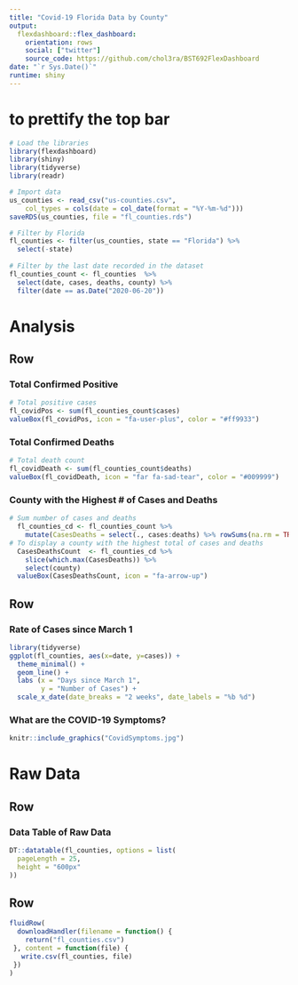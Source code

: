 ```yaml
---
title: "Covid-19 Florida Data by County"
output: 
  flexdashboard::flex_dashboard:
    orientation: rows
    social: ["twitter"]
    source_code: https://github.com/chol3ra/BST692FlexDashboard
date: "`r Sys.Date()`"
runtime: shiny
---
```


# to prettify the top bar
<style>
.navbar {
  background-color: #15dcb2ff;
  border-color: #15dcb2ff
}

.navbar-inverse .navbar-nav > li > a:hover,
.navbar-inverse .navbar-nav > li > a:focus {
    background-color: #c35dca;
    color: white;
}
.navbar-inverse .navbar-nav > .active > a,
.navbar-inverse .navbar-nav > .active > a:hover,
.navbar-inverse .navbar-nav > .active > a:focus {
  color: white;
  background-color: #c35dca;
}
.navbar-inverse .navbar-toggle:hover,
.navbar-inverse .navbar-toggle:focus {
  background-color: #c35dca;
}
.navbar-inverse .navbar-collapse,
.navbar-inverse .navbar-form {
  border-color: #c35dca;
}
</style>

```r

# Load the libraries
library(flexdashboard)
library(shiny)
library(tidyverse)
library(readr)

# Import data
us_counties <- read_csv("us-counties.csv", 
    col_types = cols(date = col_date(format = "%Y-%m-%d")))
saveRDS(us_counties, file = "fl_counties.rds")

# Filter by Florida
fl_counties <- filter(us_counties, state == "Florida") %>% 
  select(-state)
   
# Filter by the last date recorded in the dataset
fl_counties_count <- fl_counties  %>% 
  select(date, cases, deaths, county) %>%
  filter(date == as.Date("2020-06-20")) 

```

Analysis
=====================================   

Row
-------------------------------------

### Total Confirmed Positive

```r

# Total positive cases
fl_covidPos <- sum(fl_counties_count$cases)
valueBox(fl_covidPos, icon = "fa-user-plus", color = "#ff9933")
```

### Total Confirmed Deaths

```r

# Total death count
fl_covidDeath <- sum(fl_counties_count$deaths)
valueBox(fl_covidDeath, icon = "far fa-sad-tear", color = "#009999")
```

### County with the Highest # of Cases and Deaths

```r

# Sum number of cases and deaths
  fl_counties_cd <- fl_counties_count %>% 
    mutate(CasesDeaths = select(., cases:deaths) %>% rowSums(na.rm = TRUE))
# To display a county with the highest total of cases and deaths
  CasesDeathsCount  <- fl_counties_cd %>% 
    slice(which.max(CasesDeaths)) %>%
    select(county)
  valueBox(CasesDeathsCount, icon = "fa-arrow-up")
```

Row
-------------------------------------

### Rate of Cases since March 1

```r

library(tidyverse)
ggplot(fl_counties, aes(x=date, y=cases)) +
  theme_minimal() +
  geom_line() + 
  labs (x = "Days since March 1",
        y = "Number of Cases") +
  scale_x_date(date_breaks = "2 weeks", date_labels = "%b %d")
```

### What are the COVID-19 Symptoms?

```r
knitr::include_graphics("CovidSymptoms.jpg")
```  


Raw Data
=====================================   

Row
-------------------------------------

### Data Table of Raw Data

```r

DT::datatable(fl_counties, options = list(
  pageLength = 25, 
  height = "600px"
))
```

Row {data-height=100}
-------------------------------------

```r

fluidRow(
  downloadHandler(filename = function() { 
    return("fl_counties.csv")
 }, content = function(file) {
   write.csv(fl_counties, file)
 })
)
```


